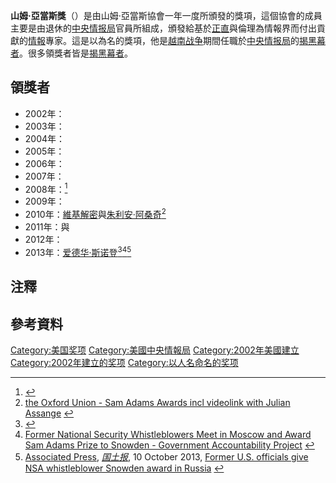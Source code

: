 '''山姆·亞當斯獎'''（{{lang-en|Sam Adams Award}}）是由山姆·亞當斯協會{{notetag|{{lang-en|Sam Adams Associates for Integrity in Intelligence}}}}一年一度所頒發的獎項，這個協會的成員主要是由退休的[[中央情报局|中央情报局]]官員所組成，頒發給基於[[誠信|正直]]與倫理為情報界而付出貢獻的[[情报机构|情報]]專家。這是以{{translink|en|Samuel A. Adams|山繆·A·亞當斯}}為名的獎項，他是[[越南战争|越南战争]]期間任職於[[中央情报局|中央情报局]]的[[揭黑幕者|揭黑幕者]]。很多領獎者皆是[[揭黑幕者|揭黑幕者]]。

==領獎者==
*2002年：{{translink|en|Coleen Rowley|柯琳·羅利}}
*2003年：{{translink|en|Katharine Gun|凱薩琳·甘恩}}
*2004年：{{translink|en|Sibel Edmonds|西貝爾·艾德蒙}}
*2005年：{{translink|en|Craig Murray|克雷格·莫瑞}}
*2006年：{{translink|en|Samuel Provance|山繆·普羅凡斯}}
*2007年：{{translink|en|Andrew Wilkie|安德魯·維爾基}}
*2008年：{{translink|en|Frank Grevil|法蘭克·格雷維爾}}<ref>{{cite web|publisher=[[DR_(broadcaster)|DR (broadcaster)]]|date=26 January 2009|url=http://www.dr.dk/Nyheder/Indland/2009/01/26/125133.htm|title=Frank Grevil får whistleblower-pris|accessdate=5 February 2009|archive-date=2013-10-13|archive-url=https://web.archive.org/web/20131013054253/http://www.dr.dk/Nyheder/Indland/2009/01/26/125133.htm|dead-url=no}}</ref>
*2009年：{{translink|en|Larry Wilkerson|拉瑞·維爾克爾森}}
*2010年：[[維基解密|維基解密]]與[[朱利安·阿桑奇|朱利安·阿桑奇]]<ref>[https://www.oxford-union.org/term_events/julian_assange2 the Oxford Union - Sam Adams Awards incl videolink with Julian Assange<!-- Bot generated title -->] {{webarchive|url=https://web.archive.org/web/20140421171948/https://www.oxford-union.org/term_events/julian_assange2 |date=2014-04-21 }}</ref>
*2011年：{{translink|en|Thomas Andrews Drake|湯瑪斯·安德魯·德雷克}}與{{translink|en|Jesselyn Radack|潔斯琳·雷達克}}
*2012年：{{translink|en|Thomas Fingar|湯瑪斯·芬傑}}
*2013年：[[爱德华·斯诺登|爱德华·斯诺登]]<ref>{{Cite web |url=http://rt.com/news/rt-whistleblowers-snowden-prize-983/ |title='US unchained itself from constitution': Whistleblowers on RT after secret Snowden meeting — RT News<!-- Bot generated title --> |accessdate=2013-10-11 |archive-date=2014-10-21 |archive-url=https://web.archive.org/web/20141021054956/http://rt.com/news/rt-whistleblowers-snowden-prize-983/ |dead-url=no }}</ref><ref>[http://www.whistleblower.org/blog/44-2013/3012-former-national-security-whistleblowers-meet-in-moscow-and-award-sam-adams-prize-to-snowden- Former National Security Whistleblowers Meet in Moscow and Award Sam Adams Prize to Snowden - Government Accountability Project<!-- Bot generated title -->] {{webarchive|url=https://web.archive.org/web/20131226231127/http://www.whistleblower.org/blog/44-2013/3012-former-national-security-whistleblowers-meet-in-moscow-and-award-sam-adams-prize-to-snowden- |date=2013-12-26 }}</ref><ref>[[Associated_Press|Associated Press]], ''[[国土报|国土报]]'', 10 October 2013, [http://www.haaretz.com/news/world/1.551784 Former U.S. officials give NSA whistleblower Snowden award in Russia] {{Wayback|url=http://www.haaretz.com/news/world/1.551784 |date=20141113011423 }}</ref>

== 注釋 ==
<div class="references-2column">
{{notefoot}}
</div>

==參考資料==
{{Reflist|2}}

{{DEFAULTSORT:Sam Adams Award}}
[[Category:美国奖项|Category:美国奖项]]
[[Category:美國中央情報局|Category:美國中央情報局]]
[[Category:2002年美國建立|Category:2002年美國建立]]
[[Category:2002年建立的奖项|Category:2002年建立的奖项]]
[[Category:以人名命名的奖项|Category:以人名命名的奖项]]